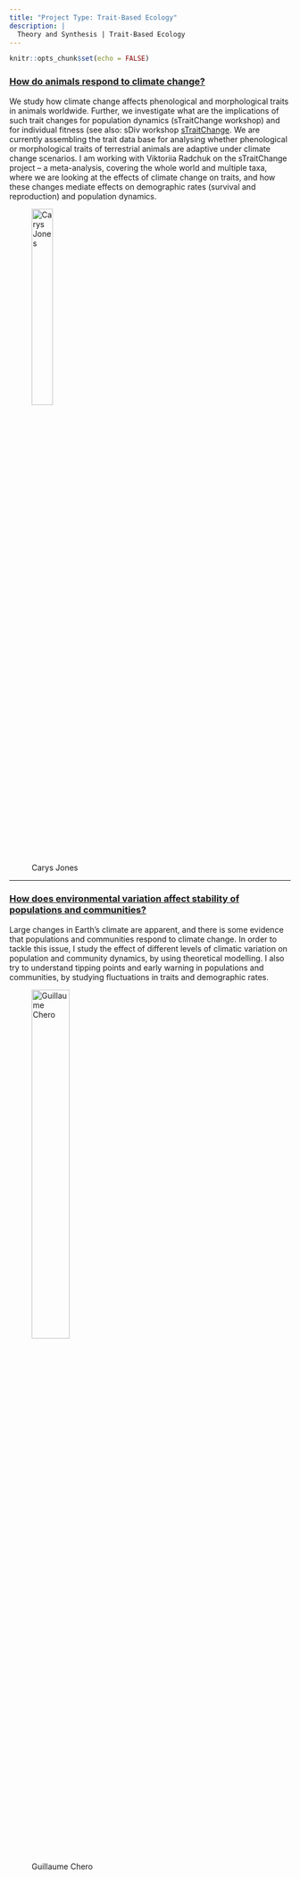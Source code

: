 ```yaml
---
title: "Project Type: Trait-Based Ecology"
description: |
  Theory and Synthesis | Trait-Based Ecology
---
```


```r
knitr::opts_chunk$set(echo = FALSE)
```

### [How do animals respond to climate change?](proj-pop-stab-1.html)

We study how climate change affects phenological and morphological traits in animals worldwide. Further, we investigate what are the implications of such trait changes for population dynamics (sTraitChange workshop) and for individual fitness (see also: sDiv workshop [sTraitChange](https://www.idiv.de/de/sdiv/arbeitsgruppen/pool-of-working-groups/straitchange.html). We are currently assembling the trait data base for analysing whether phenological or morphological traits of terrestrial animals are adaptive under climate change scenarios. I am working with Viktoriia Radchuk on the sTraitChange project – a meta-analysis, covering the whole world and multiple taxa, where we are looking at the effects of climate change on traits, and how these changes mediate effects on demographic rates (survival and reproduction) and population dynamics.

<figure>
  <img src="img/jones_picture-3.jpg" alt="Carys Jones" style="width:30%">
  <figcaption>Carys Jones</figcaption>
</figure>

---

### [How does environmental variation affect stability of populations and communities?](proj-pop-stab-2.html)

Large changes in Earth’s climate are apparent, and there is some evidence that populations and communities respond to climate change. In order to tackle this issue, I study the effect of different levels of climatic variation on population and community dynamics, by using theoretical modelling. I also try to understand tipping points and early warning in populations and communities, by studying fluctuations in traits and demographic rates.

<figure>
  <img src="img/chero_picture.jpg" alt="Guillaume Chero" style="width:40%">
  <figcaption>Guillaume Chero</figcaption>
</figure>